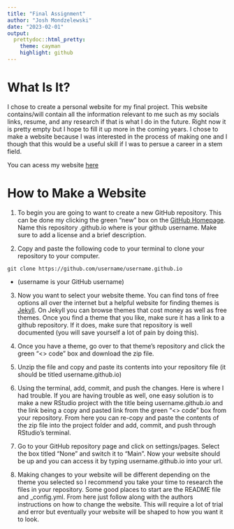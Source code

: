 ```yaml
---
title: "Final Assignment"
author: "Josh Mondzelewski"
date: "2023-02-01"
output: 
  prettydoc::html_pretty:
    theme: cayman
    highlight: github
---
```

# **What Is It?**

I chose to create a personal website for my final project. This website contains/will contain all the information relevant to me such as my socials links, resume, and any research if that is what I do in the future. Right now it is pretty empty but I hope to fill it up more in the coming years. I chose to make a website because I was interested in the process of making one and I though that this would be a useful skill if I was to persue a career in a stem field.

You can acess my website [here](https://joshmondz.github.io)

# **How to Make a Website**

1. To begin you are going to want to create a new GitHub repository. This can be done my clicking the green "new" box on the [GitHub Homepage](https://github.com). Name this repository <GitHub Username>.github.io where <GitHub Username> is your github username. Make sure to add a license and a brief description.

2. Copy and paste the following code to your terminal to clone your repository to your computer.

```
git clone https://github.com/username/username.github.io
```
 + (username is your GitHub username)
 
3. Now you want to select your website theme. You can find tons of free options all over the internet but a helpful website for finding themes is [Jekyll](https://jekyllthemes.io). On Jekyll you can browse themes that cost money as well as free themes. Once you find a theme that you like, make sure it has a link to a github repository. If it does, make sure that repository is well documented (you will save yourself a lot of pain by doing this).

4. Once you have a theme, go over to that theme's repository and click the green "<> code" box and download the zip file.

5. Unzip the file and copy and paste its contents into your repository file (it should be titled username.github.io)

6. Using the terminal, add, commit, and push the changes. Here is where I had trouble. If you are having trouble as well, one easy solution is to make a new RStudio project with the title being username.github.io and the link being a copy and pasted link from the green "<> code" box from your repository. From here you can re-copy and paste the contents of the zip file into the project folder and add, commit, and push through RStudio's terminal.

7. Go to your GitHub repository page and click on settings/pages. Select the box titled "None" and switch it to "Main". Now your website should be up and you can access it by typing username.github.io into your url.

8. Making changes to your website will be different depending on the theme you selected so I recommend you take your time to research the files in your repository. Some good places to start are the README file and _config.yml. From here just follow along with the authors instructions on how to change the website. This will require a lot of trial and error but eventually your website will be shaped to how you want it to look.



